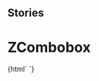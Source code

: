 
## Stories

<Meta title="Inputs/ZCombobox" component="z-combobox" />

# ZCombobox

<Preview>
  <Story name="z-combobox">
    {html` <z-combobox
      checkalltext="${text("checkalltext", "Select all")}"
      closesearchtext="${text("closesearchtext", "Close")}"
      hascheckall="${boolean("hascheckall", true)}"
      hassearch="${boolean("hassearch", true)}"
      inputid="${text("inputid", "combo_1")}"
      isfixed="${boolean("isfixed", true)}"
      isopen="${boolean("isopen", true)}"
      items='[{"id":"item_1","name":"First item","checked":false},{"id":"item_2","name":"Second item","checked":true},{"id":"item_3","name":"Other item","checked":false},{"id":"item_4","name":"Last item","checked":true}]'
      label="${text("label", "Combobox Label")}"
      maxcheckableitems="${number("maxcheckableitems", 4)}"
      noresultslabel="${text("noresultslabel", "No items")}"
      searchlabel="${text("searchlabel", "Search Label")}"
      searchplaceholder="${text("searchplaceholder", "Search Placeholder")}"
      searchtitle="${text("searchtitle", "Search Title")}"
      uncheckalltext="${text("uncheckalltext", "Uncheck All")}"
    />`}
  </Story>
</Preview>

<Props of="z-combobox" />
